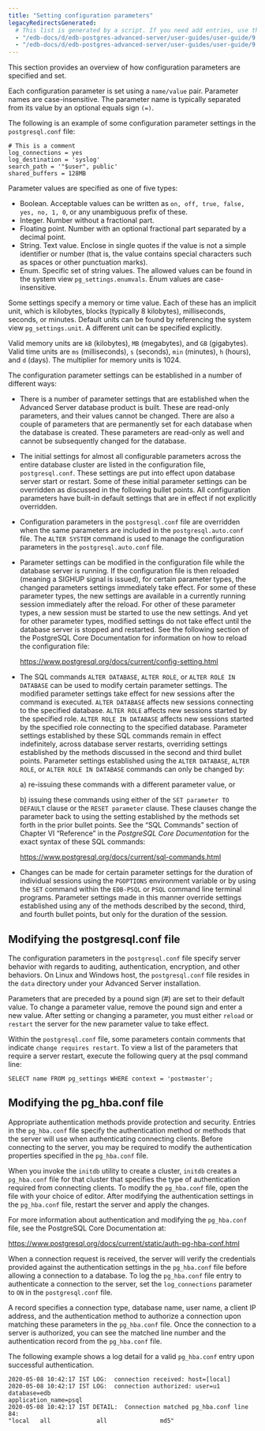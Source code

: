 ```yaml
---
title: "Setting configuration parameters"
legacyRedirectsGenerated:
  # This list is generated by a script. If you need add entries, use the `legacyRedirects` key.
  - "/edb-docs/d/edb-postgres-advanced-server/user-guides/user-guide/9.6/EDB_Postgres_Advanced_Server_Guide.1.09.html"
  - "/edb-docs/d/edb-postgres-advanced-server/user-guides/user-guide/9.5/EDB_Postgres_Enterprise_Guide.1.009.html"
---
```


<div id="setting_new_parameters" class="registered_link"></div>

<div id="setting_configuration_parameters" class="registered_link"></div>

This section provides an overview of how configuration parameters are specified and set.

Each configuration parameter is set using a `name/value` pair. Parameter names are case-insensitive. The parameter name is typically separated from its value by an optional equals sign `(=)`.

The following is an example of some configuration parameter settings in the `postgresql.conf` file:

```text
# This is a comment
log_connections = yes
log_destination = 'syslog'
search_path = '"$user", public'
shared_buffers = 128MB
```

Parameter values are specified as one of five types:

-   Boolean. Acceptable values can be written as `on, off, true, false, yes, no, 1, 0`, or any unambiguous prefix of these.
-   Integer. Number without a fractional part.
-   Floating point. Number with an optional fractional part separated by a decimal point.
-   String. Text value. Enclose in single quotes if the value is not a simple identifier or number (that is, the value contains special characters such as spaces or other punctuation marks).
-   Enum. Specific set of string values. The allowed values can be found in the system view `pg_settings.enumvals`. Enum values are case-insensitive.

Some settings specify a memory or time value. Each of these has an implicit unit, which is kilobytes, blocks (typically 8 kilobytes), milliseconds, seconds, or minutes. Default units can be found by referencing the system view `pg_settings.unit`. A different unit can be specified explicitly.

Valid memory units are `kB` (kilobytes), `MB` (megabytes), and `GB` (gigabytes). Valid time units are `ms` (milliseconds), `s` (seconds), `min` (minutes), `h` (hours), and `d` (days). The multiplier for memory units is 1024.

The configuration parameter settings can be established in a number of different ways:

-   There is a number of parameter settings that are established when the Advanced Server database product is built. These are read-only parameters, and their values cannot be changed. There are also a couple of parameters that are permanently set for each database when the database is created. These parameters are read-only as well and cannot be subsequently changed for the database.

-   The initial settings for almost all configurable parameters across the entire database cluster are listed in the configuration file, `postgresql.conf`. These settings are put into effect upon database server start or restart. Some of these initial parameter settings can be overridden as discussed in the following bullet points. All configuration parameters have built-in default settings that are in effect if not explicitly overridden.

-   Configuration parameters in the `postgresql.conf` file are overridden when the same parameters are included in the `postgresql.auto.conf` file. The `ALTER SYSTEM` command is used to manage the configuration parameters in the `postgresql.auto.conf` file.

-   Parameter settings can be modified in the configuration file while the database server is running. If the configuration file is then reloaded (meaning a SIGHUP signal is issued), for certain parameter types, the changed parameters settings immediately take effect. For some of these parameter types, the new settings are available in a currently running session immediately after the reload. For other of these parameter types, a new session must be started to use the new settings. And yet for other parameter types, modified settings do not take effect until the database server is stopped and restarted. See the following section of the PostgreSQL Core Documentation for information on how to reload the configuration file:

    <https://www.postgresql.org/docs/current/config-setting.html>

-   The SQL commands `ALTER DATABASE`, `ALTER ROLE`, or `ALTER ROLE IN DATABASE` can be used to modify certain parameter settings. The modified parameter settings take effect for new sessions after the command is executed. `ALTER DATABASE` affects new sessions connecting to the specified database. `ALTER ROLE` affects new sessions started by the specified role. `ALTER ROLE IN DATABASE` affects new sessions started by the specified role connecting to the specified database. Parameter settings established by these SQL commands remain in effect indefinitely, across database server restarts, overriding settings established by the methods discussed in the second and third bullet points. Parameter settings established using the `ALTER DATABASE`, `ALTER ROLE`, or `ALTER ROLE IN DATABASE` commands can only be changed by: 

    a) re-issuing these commands with a different parameter value, or

    b) issuing these commands using either of the `SET parameter TO DEFAULT` clause or the `RESET parameter` clause. These clauses change the parameter back to using the setting established by the methods set forth in the prior bullet points. See the “SQL Commands” section of Chapter VI “Reference” in the *PostgreSQL Core Documentation* for the exact syntax of these SQL commands:

    <https://www.postgresql.org/docs/current/sql-commands.html>

-   Changes can be made for certain parameter settings for the duration of individual sessions using the `PGOPTIONS` environment variable or by using the `SET` command within the `EDB-PSQL` or `PSQL` command line terminal programs. Parameter settings made in this manner override settings established using any of the methods described by the second, third, and fourth bullet points, but only for the duration of the session.

## Modifying the postgresql.conf file

The configuration parameters in the `postgresql.conf` file specify server behavior with regards to auditing, authentication, encryption, and other behaviors. On Linux and Windows host, the `postgresql.conf` file resides in the `data` directory under your Advanced Server installation.

Parameters that are preceded by a pound sign (#) are set to their default value. To change a parameter value, remove the pound sign and enter a new value. After setting or changing a parameter, you must either `reload` or `restart` the server for the new parameter value to take effect.

Within the `postgresql.conf` file, some parameters contain comments that indicate `change requires restart`. To view a list of the parameters that require a server restart, execute the following query at the psql command line:

```text
SELECT name FROM pg_settings WHERE context = 'postmaster';
```

<div id="modifying_the_pg_hba_conf_file" class="registered_link"></div>

## Modifying the pg_hba.conf file

Appropriate authentication methods provide protection and security. Entries in the `pg_hba.conf` file specify the authentication method or methods that the server will use when authenticating connecting clients. Before connecting to the server, you may be required to modify the authentication properties specified in the `pg_hba.conf` file.

When you invoke the `initdb` utility to create a cluster, `initdb` creates a `pg_hba.conf` file for that cluster that specifies the type of authentication required from connecting clients. To modify the `pg_hba.conf` file, open the file with your choice of editor. After modifying the authentication settings in the `pg_hba.conf` file, restart the server and apply the changes.

For more information about authentication and modifying the `pg_hba.conf` file, see the PostgreSQL Core Documentation at:

<https://www.postgresql.org/docs/current/static/auth-pg-hba-conf.html>

When a connection request is received, the server will verify the credentials provided against the authentication settings in the `pg_hba.conf` file before allowing a connection to a database. To log the `pg_hba.conf` file entry to authenticate a connection to the server, set the `log_connections` parameter to `ON` in the `postgresql.conf` file.

A record specifies a connection type, database name, user name, a client IP address, and the authentication method to authorize a connection upon matching these parameters in the `pg_hba.conf` file. Once the connection to a server is authorized, you can see the matched line number and the authentication record from the `pg_hba.conf` file.

The following example shows a log detail for a valid `pg_hba.conf` entry upon successful authentication.

```text
2020-05-08 10:42:17 IST LOG:  connection received: host=[local]
2020-05-08 10:42:17 IST LOG:  connection authorized: user=u1 database=edb
application_name=psql
2020-05-08 10:42:17 IST DETAIL:  Connection matched pg_hba.conf line 84:
"local   all             all               md5"
```
